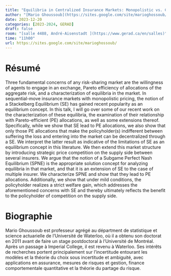 ```yaml
---
title: "Equilibria in Centralized Insurance Markets: Monopolistic vs. Competitive Pricing"
author: "[Mario Ghoussoub](https://sites.google.com/site/marioghossoub/)"
date: 2023-12-20
categories: [2023-2024, GERAD]
draft: false
room: "[salle 4488, André-Aisenstadt ](https://www.gerad.ca/en/salles)"
time: "11h00"
url: https://sites.google.com/site/marioghossoub/
---
```


# Résumé



Three fundamental concerns of any risk-sharing market are the willingness of agents to engage in an exchange, Pareto efficiency of allocations of the aggregate risk, and a characterization of equilibria in the market. In sequential-move insurance markets with monopolistic pricing, the notion of a Stackelberg Equilibrium (SE) has gained recent popularity as an equilibrium concept. In this talk, I will go over some of our recent work on the characterization of these equilibria, the examination of their relationship with Pareto-efficient (PE) allocations, as well as some extensions thereof. Specifically, while we show that SE  lead to PE allocations, we also show that only those PE allocations that make the policyholder(s) indifferent between suffering the loss and entering into the market can be decentralized through a SE. We interpret the latter result as indicative of the limitations of SE as an equilibrium concept in this literature. We then extend this market structure by introducing strategic price competition on the supply side between several insurers. We argue that the notion of a Subgame Perfect Nash Equilibrium (SPNE) is the appropriate solution concept for analyzing equilibria in that market, and that it is an extension of SE to the case of multiple insurer. We characterize SPNE and show that they lead to PE allocations. Additionally, we show that under mild conditions, the policyholder realizes a strict welfare gain, which addresses the aforementioned concerns with SE and thereby ultimately reflects the benefit to the policyholder of competition on the supply side.

# Biographie

Mario Ghoussoub est professeur agrégé au départment de statistique et science actuarielle de l'Université de Waterloo, où il a obtenu son doctorat en 2011 avant de faire un stage postdoctoral à l'Université de Montréal. Après un passage à Imperial College, il est revenu à Waterloo. Ses intérêts de recherches portent principalement sur l'incertitude entourant les modèles et la théorie du choix sous incertitude et ambiguité, avec applications en assurance, mesures de risques et gestion, finance comportementale quantitative et la théorie du partage du risque.

